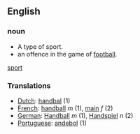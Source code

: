 ==English==

===noun===
*A type of sport.
*an offence in the game of [[football]].

[[sport]]

===Translations===
*[[Dutch]]: [[handbal]] (1)
*[[French]]: [[handball]] ''m'' (1), [[main]] ''f'' (2)
*[[German]]: [[Handball]] ''m'' (1), [[Handspiel]] ''n'' (2)
*[[Portuguese]]: [[andebol]] (1)